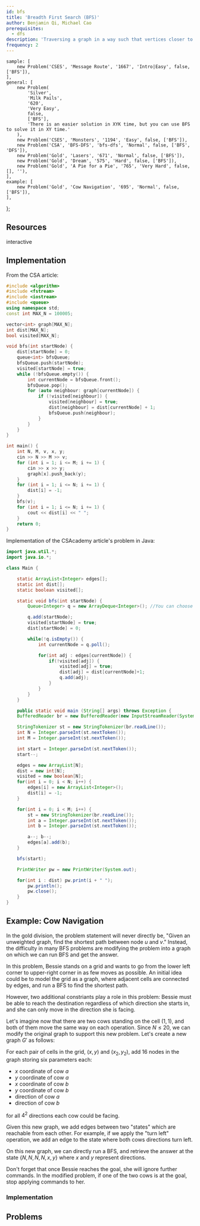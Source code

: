 ```yaml
---
id: bfs
title: 'Breadth First Search (BFS)'
author: Benjamin Qi, Michael Cao
prerequisites:
  - dfs
description: 'Traversing a graph in a way such that vertices closer to the starting vertex are processed first.'
frequency: 2
---
```



	sample: [
		new Problem('CSES', 'Message Route', '1667', 'Intro|Easy', false, ['BFS']),
	],
	general: [
		new Problem(
			'Silver',
			'Milk Pails',
			'620',
			'Very Easy',
			false,
			['BFS'],
			'There is an easier solution in XYK time, but you can use BFS to solve it in XY time.'
		),
		new Problem('CSES', 'Monsters', '1194', 'Easy', false, ['BFS']),
		new Problem('CSA', 'BFS-DFS', 'bfs-dfs', 'Normal', false, ['BFS', 'DFS']),
		new Problem('Gold', 'Lasers', '671', 'Normal', false, ['BFS']),
		new Problem('Gold', 'Dream', '575', 'Hard', false, ['BFS']),
		new Problem('Gold', 'A Pie for a Pie', '765', 'Very Hard', false, [], ''),
	],
	example: [
		new Problem('Gold', 'Cow Navigation', '695', 'Normal', false, ['BFS']),
	],
};

<Problems problems={problems.sample} />

## Resources

<Resources>
	<Resource
		source="CSA"
		title="Breadth First Search"
		url="breadth_first_search"
		starred
	>
		interactive
	</Resource>
	<Resource source="CPH" title="12.2 - Breadth-First Search"></Resource>
	<Resource source="PAPS" title="12.1 - Breadth-First Search"></Resource>
	<Resource
		source="KA"
		title="Breadth First Search and Its Uses"
		url="https://www.khanacademy.org/computing/computer-science/algorithms/breadth-first-search/a/breadth-first-search-and-its-uses"
	></Resource>
	<Resource
		source="cp-algo"
		title="Breadth First Search"
		url="graph/breadth-first-search.html"
	></Resource>
	<Resource source="cp-algo" title="0/1 BFS" url="graph/01_bfs.html"></Resource>
	<Resource
		source="IUSACO"
		title="10.4 - Graph Traversal Algorithms"
	></Resource>
</Resources>

## Implementation

<LanguageSection>

<CPPSection>

From the CSA article:

```cpp
#include <algorithm>
#include <fstream>
#include <iostream>
#include <queue>
using namespace std;
const int MAX_N = 100005;

vector<int> graph[MAX_N];
int dist[MAX_N];
bool visited[MAX_N];

void bfs(int startNode) {
    dist[startNode] = 0;
    queue<int> bfsQueue;
    bfsQueue.push(startNode);
    visited[startNode] = true;
    while (!bfsQueue.empty()) {
        int currentNode = bfsQueue.front();
        bfsQueue.pop();
        for (auto neighbour: graph[currentNode]) {
            if (!visited[neighbour]) {
                visited[neighbour] = true;
                dist[neighbour] = dist[currentNode] + 1;
                bfsQueue.push(neighbour);
            }
        }
    }
}

int main() {
    int N, M, v, x, y;
    cin >> N >> M >> v;
    for (int i = 1; i <= M; i += 1) {
        cin >> x >> y;
        graph[x].push_back(y);
    }
    for (int i = 1; i <= N; i += 1) {
        dist[i] = -1;
    }
    bfs(v);
    for (int i = 1; i <= N; i += 1) {
        cout << dist[i] << " ";
    }
    return 0;
}
```

</CPPSection>

<JavaSection>
 
Implementation of the CSAcademy article's problem in Java:

```java
import java.util.*;
import java.io.*;

class Main {

    static ArrayList<Integer> edges[];
    static int dist[];
    static boolean visited[];

    static void bfs(int startNode) {
        Queue<Integer> q = new ArrayDeque<Integer>(); //You can choose any implementation of Queue (such as LinkedList), though I believe ArrayDeque is faster (?)

        q.add(startNode);
        visited[startNode] = true;
        dist[startNode] = 0;

        while(!q.isEmpty()) {
            int currentNode = q.poll();

            for(int adj : edges[currentNode]) {
                if(!visited[adj]) {
                    visited[adj] = true;
                    dist[adj] = dist[currentNode]+1;
                    q.add(adj);
                }
            }
        }
    }

    public static void main (String[] args) throws Exception {
	BufferedReader br = new BufferedReader(new InputStreamReader(System.in)); //Read about fast Java input in "Intro - Fast I/O"

	StringTokenizer st = new StringTokenizer(br.readLine());
	int N = Integer.parseInt(st.nextToken());
	int M = Integer.parseInt(st.nextToken());

	int start = Integer.parseInt(st.nextToken());
	start--;

	edges = new ArrayList[N];
	dist = new int[N];
	visited = new boolean[N];
	for(int i = 0; i < N; i++) {
	    edges[i] = new ArrayList<Integer>();
	    dist[i] = -1;
	}

	for(int i = 0; i < M; i++) {
	    st = new StringTokenizer(br.readLine());
	    int a = Integer.parseInt(st.nextToken());
	    int b = Integer.parseInt(st.nextToken());

	    a--; b--;
	    edges[a].add(b);
	}

	bfs(start);

	PrintWriter pw = new PrintWriter(System.out);

	for(int i : dist) pw.print(i + " ");
	    pw.println();
	    pw.close();
	}
}
```

</JavaSection>

</LanguageSection>

## Example: Cow Navigation

In the gold division, the problem statement will never directly be, "Given an unweighted graph, find the shortest path between node $u$ and $v$." Instead, the difficulty in many BFS problems are modifying the problem into a graph on which we can run BFS and get the answer.

<Problems problems={problems.example} />

In this problem, Bessie stands on a grid and wants to go from the lower left corner to upper-right corner in as few moves as possible. An initial idea could be to model the grid as a graph, where adjacent cells are connected by edges, and run a BFS to find the shortest path.

However, two additional constriants play a role in this problem: Bessie must be able to reach the destination regardless of which direction she starts in, and she can only move in the direction she is facing.

Let's imagine now that there are two cows standing on the cell $(1, 1)$, and both of them move the same way on each operation. Since $N \leq 20$, we can modify the original graph to support this new problem. Let's create a new graph $G'$ as follows:

For each pair of cells in the grid, $(x, y)$ and $(x_2, y_2)$, add $16$ <!-- wow that's a lot --> nodes in the graph storing six parameters each:

- $x$ coordinate of cow $a$
- $y$ coordinate of cow $a$
- $x$ coordinate of cow $b$
- $y$ coordinate of cow $b$
- direction of cow $a$
- direction of cow $b$

for all $4 ^ 2$ directions each cow could be facing.

Given this new graph, we add edges between two "states" which are reachable from each other. For example, if we apply the "turn left" operation, we add an edge to the state where both cows directions turn left.

On this new graph, we can directly run a BFS, and retrieve the answer at the state $\{N, N, N, N, x, y\}$ where $x$ and $y$ represent directions.

<Warning>

Don't forget that once Bessie reaches the goal, she will ignore further commands. In the modified problem, if one of the two cows is at the goal, stop applying commands to her.

</Warning>

<!-- (Ben - equivalent to existing editorial) -->

<!-- You can change it, but keep the section on making modifications to graphs before. Maybe replace with a problem w/o a good editorial? -->

### Implementation

<!-- I really don't want to write Cow Navigation. Anyone have code? -->

<IncompleteSection />

## Problems

<Problems problems={problems.general} />
